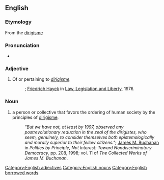 ==English==

===Etymology===
From the {{F.}} [[dirigisme]]

===Pronunciation===
*{{IPA|/ˌdɪrɪˈʒɪst/}} {{SAMPA|/%dIrI"dZIst/}} {{a|UK}}
{{rfap}}

===Adjective===
{{en-adj}}

# Of or pertaining to ''[[dirigisme]]''.
#:''{{{2|"Concern with the visible short run effects thus progressively leads to a dirigist organization of the whole society."}}}''; [[wikipedia:Friedrich Hayek|Friedrich Hayek]] in [[wikipedia:Law, Legislation and Liberty|Law, Legislation and Liberty]], 1976.

===Noun===
{{en-noun|es}}

# a person or collective that favors the ordering of human society by the principles of [[dirigisme]].
#:''"But we have not, at least by 1997, observed any postrevolutionary reduction in the zeal of the dirigistes, who seem, genuinely, to consider themselves both epistemologically and morally superior to their fellow citizens."''; [[wikipedia:James M. Buchanan|James M. Buchanan]] in ''Politics by Principle, Not Interest: Toward Nondiscriminatory Democracy'', pp. 208, 1998; vol. 11 of ''The Collected Works of James M. Buchanan''.


[[Category:English adjectives]]
[[Category:English nouns]]
[[Category:English borrowed words]]